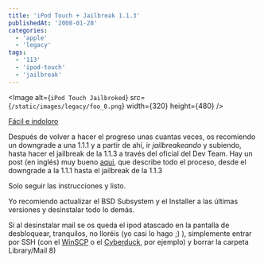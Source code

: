 ```yaml
---
title: 'iPod Touch + Jailbreak 1.1.3'
publishedAt: '2008-01-28'
categories:
  - 'apple'
  - 'legacy'
tags:
  - '113'
  - 'ipod-touch'
  - 'jailbreak'
---
```


\<Image
alt={`iPod Touch Jailbroked`}
src={`/static/images/legacy/foo_0.png`}
width={320}
height={480}
/>

[Fácil e indoloro](http://www.ipodtouchfans.com/forums/showthread.php?t=31190)

Después de volver a hacer el progreso unas cuantas veces, os recomiendo un downgrade a una 1.1.1 y a partir de ahí, ir _jailbreakeando_ y subiendo, hasta hacer el jailbreak de la 1.1.3 a través del oficial del Dev Team. Hay un post (en inglés) muy bueno [aqui](http://rupertgee.wordpress.com/2008/01/30/ijailbreak-method/), que describe todo el proceso, desde el downgrade a la 1.1.1 hasta el jailbreak de la 1.1.3

Solo seguir las instrucciones y listo.

Yo recomiendo actualizar el BSD Subsystem y el Installer a las últimas versiones y desinstalar todo lo demás.

Si al desinstalar mail se os queda el ipod atascado en la pantalla de desbloquear, tranquilos, no lloréis (yo casi lo hago ;) ), simplemente entrar por SSH (con el [WinSCP](http://winscp.net/eng/index.php) o el [Cyberduck](http://cyberduck.ch/), por ejemplo) y borrar la carpeta Library/Mail 8)

